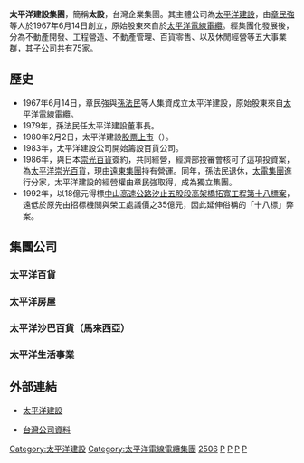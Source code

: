 {{Unreferenced|time=2022-02-18T00:49:07+00:00}}
{{Infobox Company 
| company_name       = 太平洋建設股份有限公司 
| company_name_en    = Pacific Construction Co., Ltd.
| company_logo       = 
| company_type       = 股份有限公司
| company_slogan     = 
| local_code_name    = TW
| local_code         = 11099009
| market_information = {{twse|2506}}<br>（1980年2月2日上市）
| abbreviated_name   = 
| foundation         = 1967年6月14日（{{age in years and days|1967|6|14|age=no}}）
| location           = {{ROC}}[[臺北市|臺北市]][[大安區_(臺北市)|大安區]]忠孝東路4段285號13樓<br>（太平洋商業大樓）
| key_people         = [[董事長|董事長]]：柳逸義
| industry           = [[建築|建築營造業]]
| products           = 不動產開發、規劃設計及銷售
| assets             = [[新台幣|新台幣]]160億元
| capital            = [[新台幣|新台幣]]38.7億元
| revenue            = 
| operating_income   = 
| profit             = 
| market_value       = 
| num_employees      = 
| Net asset value    = 
| accounting_period  = 每年12月（月制會計年度）
| parent             = 
| major_shareholder  = [[揚銘投資顧問股份有限公司|揚銘投資顧問股份有限公司]]<br/>[[泉源國際開發股份有限公司|泉源國際開發股份有限公司]]<br/>[[加百列股份有限公司|加百列股份有限公司]]<br/>[[福永投資股份有限公司|福永投資股份有限公司]]<br/>[[太鴻興業股份有限公司|太鴻興業股份有限公司]]<br/>[[泉源國際開發股份有限公司|泉源國際開發股份有限公司]]<br/>[[富禾國際投資有限公司|富禾國際投資有限公司]]
| divisions          = 
| subsid             = 
| sister             =
| homepage           = [http://www.pacific-group.com.tw/ 太平洋建設]
| footnotes          = 
| width              =
}}
'''太平洋建設集團'''，簡稱'''太設'''，台灣企業集團。其主體公司為[[太平洋建設|太平洋建設]]，由[[章民強|章民強]]等人於1967年6月14日創立，原始股東來自於[[太平洋電線電纜|太平洋電線電纜]]。經集團化發展後，分為不動產開發、工程營造、不動產管理、百貨零售、以及休閒經營等五大事業群，其[[子公司|子公司]]共有75家。

==歷史==
*1967年6月14日，章民強與[[孫法民|孫法民]]等人集資成立太平洋建設，原始股東來自[[太平洋電線電纜|太平洋電線電纜]]。
*1979年，孫法民任太平洋建設董事長。
*1980年2月2日，太平洋建設[[股票上市|股票上市]]（{{twse|2506}}）。
*1983年，太平洋建設公司開始籌設百貨公司。
*1986年，與日本[[崇光百貨|崇光百貨]]簽約，共同經營，經濟部投審會核可了這項投資案，為[[太平洋崇光百貨|太平洋崇光百貨]]，現由[[遠東集團|遠東集團]]持有營運。同年，孫法民退休，[[太電集團|太電集團]]進行分家，太平洋建設的經營權由章民強取得，成為獨立集團。
*1992年，以18億元得標[[中山高速公路汐止五股段高架橋拓寬工程第十八標案|中山高速公路汐止五股段高架橋拓寬工程第十八標案]]，遠低於原先由招標機關與榮工處議價之35億元，因此延伸俗稱的「十八標」弊案。

==集團公司==
===太平洋百貨===
{{main|太平洋百貨}}

===太平洋房屋===
{{main|太平洋房屋}}

===太平洋沙巴百貨（馬來西亞）===

===太平洋生活事業===

==外部連結==
*{{zh-tw}} [http://www.pacific-group.com.tw/ 太平洋建設]{{Wayback|url=http://www.pacific-group.com.tw/ |date=20171024184218 }}
*{{zh-tw}} [http://company.g0v.ronny.tw/id/11099009 台灣公司資料] {{Wayback|url=http://company.g0v.ronny.tw/id/11099009 |date=20200404183816 }}



{{台灣建築公司（上市）}}
{{Portal bar|台灣|建築|企業}}


[[Category:太平洋建設|Category:太平洋建設]]
[[Category:太平洋電線電纜集團|Category:太平洋電線電纜集團]]
[[Category:臺灣證券交易所上市公司|2506]]
[[Category:台灣企業集團|P]]
[[Category:台灣建築公司|P]]
[[Category:總部位於臺北市大安區的工商業機構|P]]
[[Category:總部在台灣的跨國公司|P]]